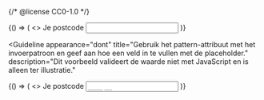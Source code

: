 {/* @license CC0-1.0 */}


<Guideline appearance="do" title="Geef in de description aan hoe een veld kan worden ingevoerd.">
  <Canvas language="html">
    {() => (
      <>
        <label for="postcode1">Je postcode</label>
        <input type="text" id="postcode1" name="postcode" autocomplete="postal-code" />
      </>
    )}
  </Canvas>
</Guideline>

<Guideline
  appearance="dont"
  title="Gebruik het pattern-attribuut met het invoerpatroon en geef aan hoe een veld in te vullen met de placeholder."
  description="Dit voorbeeld valideert de waarde niet met JavaScript en is alleen ter illustratie."
>
  <Canvas language="html">
    {() => (
      <>
        <label for="postcode2">Je postcode</label>
        <input
          type="text"
          placeholder="____ __"
          id="postcode2"
          name="postcode"
          pattern="[1-9][0-9]{3}\s?[a-zA-Z]{2}"
          autocomplete="postal-code"
        />
      </>
    )}
  </Canvas>
</Guideline>

